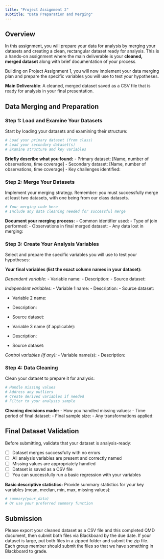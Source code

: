 ```yaml
---
title: "Project Assignment 2"
subtitle: "Data Preparation and Merging"
---
```


## Overview

In this assignment, you will prepare your data for analysis by merging your datasets and creating a clean, rectangular dataset ready for analysis. This is a hands-on assignment where the main deliverable is your **cleaned, merged dataset** along with brief documentation of your process.

Building on Project Assignment 1, you will now implement your data merging plan and prepare the specific variables you will use to test your hypotheses.

**Main Deliverable**: A cleaned, merged dataset saved as a CSV file that is ready for analysis in your final presentation.

## Data Merging and Preparation

### Step 1: Load and Examine Your Datasets

Start by loading your datasets and examining their structure:

```r
# Load your primary dataset (from class)
# Load your secondary dataset(s)
# Examine structure and key variables
```

**Briefly describe what you found:**
- Primary dataset: [Name, number of observations, time coverage]
- Secondary dataset: [Name, number of observations, time coverage]
- Key challenges identified:

### Step 2: Merge Your Datasets

Implement your merging strategy. Remember: you must successfully merge at least two datasets, with one being from our class datasets.

```r
# Your merging code here
# Include any data cleaning needed for successful merge
```

**Document your merging process:**
- Common identifier used:
- Type of join performed:
- Observations in final merged dataset:
- Any data lost in merging:

### Step 3: Create Your Analysis Variables

Select and prepare the specific variables you will use to test your hypotheses:

**Your final variables (list the exact column names in your dataset):**

*Dependent variable:*
- Variable name:
- Description:
- Source dataset:

*Independent variables:*
- Variable 1 name:
- Description:
- Source dataset:

- Variable 2 name:
- Description:
- Source dataset:

- Variable 3 name (if applicable):
- Description:
- Source dataset:

*Control variables (if any):*
- Variable name(s):
- Description:

### Step 4: Data Cleaning

Clean your dataset to prepare it for analysis:

```r
# Handle missing values
# Address any outliers
# Create derived variables if needed
# Filter to your analysis sample
```

**Cleaning decisions made:**
- How you handled missing values:
- Time period of final dataset:
- Final sample size:
- Any transformations applied:

## Final Dataset Validation

Before submitting, validate that your dataset is analysis-ready:

- [ ] Dataset merges successfully with no errors
- [ ] All analysis variables are present and correctly named
- [ ] Missing values are appropriately handled
- [ ] Dataset is saved as a CSV file
- [ ] You can successfully run a basic regression with your variables

**Basic descriptive statistics:**
Provide summary statistics for your key variables (mean, median, min, max, missing values):

```r
# summary(your_data)
# Or use your preferred summary function
```

## Submission

Please export your cleaned dataset as a CSV file and this completed QMD document, then submit both files via Blackboard by the due date. If your dataset is large, put both files in a zipped folder and submit the zip file. Each group member should submit the files so that we have something in Blackboard to grade.
